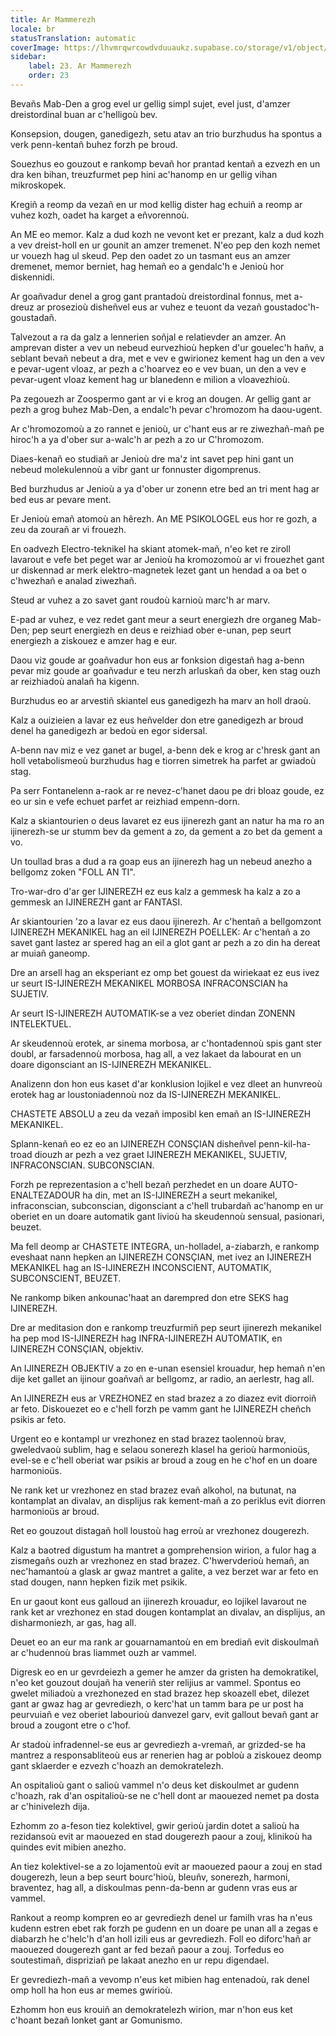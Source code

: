 ```yaml
---
title: Ar Mammerezh
locale: br
statusTranslation: automatic
coverImage: https://lhvmrqwrcowdvduuaukz.supabase.co/storage/v1/object/public/strapi-uploads/small_cover-educacion-fundamental.webp-2d51a7828a2b1309555be27f7e2a61a0.webp
sidebar:
    label: 23. Ar Mammerezh
    order: 23
---
```

Bevañs Mab-Den a grog evel ur gellig simpl sujet, evel just, d'amzer dreistordinal buan ar c'helligoù bev.

Konsepsion, dougen, ganedigezh, setu atav an trio burzhudus ha spontus a verk penn-kentañ buhez forzh pe broud.

Souezhus eo gouzout e rankomp bevañ hor prantad kentañ a ezvezh en un dra ken bihan, treuzfurmet pep hini ac'hanomp en ur gellig vihan mikroskopek.

Kregiñ a reomp da vezañ en ur mod kellig dister hag echuiñ a reomp ar vuhez kozh, oadet ha karget a eñvorennoù.

An ME eo memor. Kalz a dud kozh ne vevont ket er prezant, kalz a dud kozh a vev dreist-holl en ur gounit an amzer tremenet. N'eo pep den kozh nemet ur vouezh hag ul skeud. Pep den oadet zo un tasmant eus an amzer dremenet, memor berniet, hag hemañ eo a gendalc'h e Jenioù hor diskennidi.

Ar goañvadur denel a grog gant prantadoù dreistordinal fonnus, met a-dreuz ar prosezioù disheñvel eus ar vuhez e teuont da vezañ goustadoc'h-goustadañ.

Talvezout a ra da galz a lennerien soñjal e relatievder an amzer. An amprevan dister a vev un nebeud eurvezhioù hepken d'ur gouelec'h hañv, a seblant bevañ nebeut a dra, met e vev e gwirionez kement hag un den a vev e pevar-ugent vloaz, ar pezh a c'hoarvez eo e vev buan, un den a vev e pevar-ugent vloaz kement hag ur blanedenn e milion a vloavezhioù.

Pa zegouezh ar Zoospermo gant ar vi e krog an dougen. Ar gellig gant ar pezh a grog buhez Mab-Den, a endalc'h pevar c'hromozom ha daou-ugent.

Ar c'hromozomoù a zo rannet e jenioù, ur c'hant eus ar re ziwezhañ-mañ pe hiroc'h a ya d'ober sur a-walc'h ar pezh a zo ur C'hromozom.

Diaes-kenañ eo studiañ ar Jenioù dre ma'z int savet pep hini gant un nebeud molekulennoù a vibr gant ur fonnuster digomprenus.

Bed burzhudus ar Jenioù a ya d'ober ur zonenn etre bed an tri ment hag ar bed eus ar pevare ment.

Er Jenioù emañ atomoù an hêrezh. An ME PSIKOLOGEL eus hor re gozh, a zeu da zourañ ar vi frouezh.

En oadvezh Electro-teknikel ha skiant atomek-mañ, n'eo ket re ziroll lavarout e vefe bet peget war ar Jenioù ha kromozomoù ar vi frouezhet gant ur diskennad ar merk elektro-magnetek lezet gant un hendad a oa bet o c'hwezhañ e analad ziwezhañ.

Steud ar vuhez a zo savet gant roudoù karnioù marc'h ar marv.

E-pad ar vuhez, e vez redet gant meur a seurt energiezh dre organeg Mab-Den; pep seurt energiezh en deus e reizhiad ober e-unan, pep seurt energiezh a ziskouez e amzer hag e eur.

Daou viz goude ar goañvadur hon eus ar fonksion digestañ hag a-benn pevar miz goude ar goañvadur e teu nerzh arluskañ da ober, ken stag ouzh ar reizhiadoù analañ ha kigenn.

Burzhudus eo ar arvestiñ skiantel eus ganedigezh ha marv an holl draoù.

Kalz a ouizieien a lavar ez eus heñvelder don etre ganedigezh ar broud denel ha ganedigezh ar bedoù en egor sidersal.

A-benn nav miz e vez ganet ar bugel, a-benn dek e krog ar c'hresk gant an holl vetabolismeoù burzhudus hag e tiorren simetrek ha parfet ar gwiadoù stag.

Pa serr Fontanelenn a-raok ar re nevez-c'hanet daou pe dri bloaz goude, ez eo ur sin e vefe echuet parfet ar reizhiad empenn-dorn.

Kalz a skiantourien o deus lavaret ez eus ijinerezh gant an natur ha ma ro an ijinerezh-se ur stumm bev da gement a zo, da gement a zo bet da gement a vo.

Un toullad bras a dud a ra goap eus an ijinerezh hag un nebeud anezho a bellgomz zoken "FOLL AN TI".

Tro-war-dro d'ar ger IJINEREZH ez eus kalz a gemmesk ha kalz a zo a gemmesk an IJINEREZH gant ar FANTASI.

Ar skiantourien 'zo a lavar ez eus daou ijinerezh. Ar c'hentañ a bellgomzont IJINEREZH MEKANIKEL hag an eil IJINEREZH POELLEK: Ar c'hentañ a zo savet gant lastez ar spered hag an eil a glot gant ar pezh a zo din ha dereat ar muiañ ganeomp.

Dre an arsell hag an eksperiant ez omp bet gouest da wiriekaat ez eus ivez ur seurt IS-IJINEREZH MEKANIKEL MORBOSA INFRACONSCIAN ha SUJETIV.

Ar seurt IS-IJINEREZH AUTOMATIK-se a vez oberiet dindan ZONENN INTELEKTUEL.

Ar skeudennoù erotek, ar sinema morbosa, ar c'hontadennoù spis gant ster doubl, ar farsadennoù morbosa, hag all, a vez lakaet da labourat en un doare digonsciant an IS-IJINEREZH MEKANIKEL.

Analizenn don hon eus kaset d'ar konklusion lojikel e vez dleet an hunvreoù erotek hag ar loustoniadennoù noz da IS-IJINEREZH MEKANIKEL.

CHASTETE ABSOLU a zeu da vezañ imposibl ken emañ an IS-IJINEREZH MEKANIKEL.

Splann-kenañ eo ez eo an IJINEREZH CONSÇIAN disheñvel penn-kil-ha-troad diouzh ar pezh a vez graet IJINEREZH MEKANIKEL, SUJETIV, INFRACONSCIAN. SUBCONSCIAN.

Forzh pe reprezentasion a c'hell bezañ perzhedet en un doare AUTO-ENALTEZADOUR ha din, met an IS-IJINEREZH a seurt mekanikel, infraconscian, subconscian, digonsciant a c'hell trubardañ ac'hanomp en ur oberiet en un doare automatik gant livioù ha skeudennoù sensual, pasionari, beuzet.

Ma fell deomp ar CHASTETE INTEGRA, un-holladel, a-ziabarzh, e rankomp eveshaat nann hepken an IJINEREZH CONSÇIAN, met ivez an IJINEREZH MEKANIKEL hag an IS-IJINEREZH INCONSCIENT, AUTOMATIK, SUBCONSCIENT, BEUZET.

Ne rankomp biken ankounac'haat an darempred don etre SEKS hag IJINEREZH.

Dre ar meditasion don e rankomp treuzfurmiñ pep seurt ijinerezh mekanikel ha pep mod IS-IJINEREZH hag INFRA-IJINEREZH AUTOMATIK, en IJINEREZH CONSÇIAN, objektiv.

An IJINEREZH OBJEKTIV a zo en e-unan esensiel krouadur, hep hemañ n'en dije ket gallet an ijinour goañvañ ar bellgomz, ar radio, an aerlestr, hag all.

An IJINEREZH eus ar VREZHONEZ en stad brazez a zo diazez evit diorroiñ ar feto. Diskouezet eo e c'hell forzh pe vamm gant he IJINEREZH cheñch psikis ar feto.

Urgent eo e kontampl ur vrezhonez en stad brazez taolennoù brav, gweledvaoù sublim, hag e selaou sonerezh klasel ha gerioù harmonioüs, evel-se e c'hell oberiat war psikis ar broud a zoug en he c'hof en un doare harmonioüs.

Ne rank ket ur vrezhonez en stad brazez evañ alkohol, na butunat, na kontamplat an divalav, an displijus rak kement-mañ a zo periklus evit diorren harmonioüs ar broud.

Ret eo gouzout distagañ holl loustoù hag erroù ar vrezhonez dougerezh.

Kalz a baotred digustum ha mantret a gomprehension wirion, a fulor hag a zismegañs ouzh ar vrezhonez en stad brazez. C'hwervderioù hemañ, an nec'hamantoù a glask ar gwaz mantret a galite, a vez berzet war ar feto en stad dougen, nann hepken fizik met psikik.

En ur gaout kont eus galloud an ijinerezh krouadur, eo lojikel lavarout ne rank ket ar vrezhonez en stad dougen kontamplat an divalav, an displijus, an disharmoniezh, ar gas, hag all.

Deuet eo an eur ma rank ar gouarnamantoù en em brediañ evit diskoulmañ ar c'hudennoù bras liammet ouzh ar vammel.

Digresk eo en ur gevrdeiezh a gemer he amzer da gristen ha demokratikel, n'eo ket gouzout doujañ ha veneriñ ster relijius ar vammel. Spontus eo gwelet miliadoù a vrezhonezed en stad brazez hep skoazell ebet, dilezet gant ar gwaz hag ar gevrediezh, o kerc'hat un tamm bara pe ur post ha peurvuiañ e vez oberiet labourioù danvezel garv, evit gallout bevañ gant ar broud a zougont etre o c'hof.

Ar stadoù infradennel-se eus ar gevrediezh a-vremañ, ar grizded-se ha mantrez a responsabliteoù eus ar renerien hag ar pobloù a ziskouez deomp gant sklaerder e ezvezh c'hoazh an demokratelezh.

An ospitalioù gant o salioù vammel n'o deus ket diskoulmet ar gudenn c'hoazh, rak d'an ospitalioù-se ne c'hell dont ar maouezed nemet pa dosta ar c'hinivelezh dija.

Ezhomm zo a-feson tiez kolektivel, gwir gerioù jardin dotet a salioù ha rezidansoù evit ar maouezed en stad dougerezh paour a zouj, klinikoù ha quindes evit mibien anezho.

An tiez kolektivel-se a zo lojamentoù evit ar maouezed paour a zouj en stad dougerezh, leun a bep seurt bourc'hioù, bleuñv, sonerezh, harmoni, braventez, hag all, a diskoulmas penn-da-benn ar gudenn vras eus ar vammel.

Rankout a reomp kompren eo ar gevrediezh denel ur familh vras ha n'eus kudenn estren ebet rak forzh pe gudenn en un doare pe unan all a zegas e diabarzh he c'helc'h d'an holl izili eus ar gevrediezh. Foll eo diforc'hañ ar maouezed dougerezh gant ar fed bezañ paour a zouj. Torfedus eo soutestimañ, dispriziañ pe lakaat anezho en ur repu digendael.

Er gevrediezh-mañ a vevomp n'eus ket mibien hag entenadoù, rak denel omp holl ha hon eus ar memes gwirioù.

Ezhomm hon eus krouiñ an demokratelezh wirion, mar n'hon eus ket c'hoant bezañ lonket gant ar Gomunismo.

